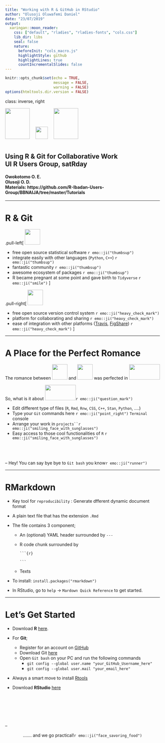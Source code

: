 ```yaml
---
title: "Working with R & GitHub in RStudio"
author: "Olusoji Oluwafemi Daniel"
date: "23/07/2019"
output: 
  xaringan::moon_reader:
    css: ["default", "rladies", "rladies-fonts", "cols.css"]
    lib_dir: libs
    seal: false
    nature:
      beforeInit: "cols_macro.js"
      highlightStyle: github
      highlightLines: true
      countIncrementalSlides: false
---
```


```r
knitr::opts_chunk$set(echo = TRUE, 
                      message = FALSE,	
                      warning = FALSE)
options(htmltools.dir.version = FALSE)
```


class: inverse, right

<div style="text-align: left">
<img style="float: center; margin: 0px 15px 15px 0px;" src="pics/Rlogo.png" width="80" height="100"/>
<img style="float: center; margin: 0px 15px 15px 0px;" src="pics/whiteplus.png" width="40" height="40"/>
<img style="float: center; margin: 0px 15px 15px 0px;" src="pics/Octocat.png" width="80" height="100"/>
</div>

## Using R & Git for Collaborative Work <br> UI R Users Group, satRday

#### Owokotomo O. E. <br> Olusoji O. D.  <br> Materials: https://github.com/R-Ibadan-Users-Group/BBNAIJA/tree/master/Tutorials

---

# R & Git

.pull-left[
<img style="float: center; margin: 0px 0px 0px 0px;" src="pics/Rlogo.png" width="50" height="50"/>

* free open source statistical software `r emo::ji("thumbsup")`
* integrate easily with other languages (`Python`, `C++`) `r emo::ji("thumbsup")`
* fantastic community `r emo::ji("thumbsup")`
* awesome ecosystem of packages `r emo::ji("thumbsup")`
* R became pregnant at some point and gave birth to `Tidyverse` `r emo::ji("smile")`
]


.pull-right[
<img style="float: center; margin: 0px 0px 0px 0px;" src="pics/Github.png" width="50" height="50"/>

* free open source version control system `r emo::ji("heavy_check_mark")`
* platform for collaborating and sharing `r emo::ji("heavy_check_mark")`
* ease of integration with other platforms ([Travis](https://travis-ci.org/), [FigShare](https://figshare.com/)) `r emo::ji("heavy_check_mark")`
]

---

# A Place for the Perfect Romance

The romance between <img style="float: center; margin: 0px 0px 0px 0px;" src="pics/Rlogo.png" width="50" height="50"/>
and <img style="float: center; margin: 0px 0px 0px 0px;" src="pics/Octocat.png" width="50" height="50"/> was perfected in 
<img style="float: center; margin: 0px 0px 0px 0px;" src="pics/RStudioLogo.png" width="100" height="50"/>

So, what is it about <img style="float: center; margin: 0px 0px 0px 0px;" src="pics/RStudioLogo.png" width="100" height="50"/>`r emo::ji("question_mark")`

* Edit different type of files (`R`, `Rmd`, `Rnw`, `CSS`, `C++`, `Stan`, `Python`, ....)
* Type your `Git` commands here `r emo::ji("point_right")` `Terminal` console 
* Arrange your work in `projects``r emo::ji("smiling_face_with_sunglasses")`
* Easy access to those cool functionalities of `R` `r emo::ji("smiling_face_with_sunglasses")`

<br>
<br>
<br>
--
Hey! You can say bye bye to `Git bash` you know`r emo::ji("runner")`
 
---

# RMarkdown

* Key tool for  `reproducibility` : Generate dfferent dynamic document format

* A plain text file that has the extension `.Rmd`

* The file contains 3 component;

  + An (optional) YAML header surrounded by ` --- `
  
  + R code chunk surrounded by
    
    `` ```{r} ``
    
    `` ``` ``
  
  + Texts

* To install: `install.packages("rmarkdown")`

* In RStudio, go to `help` $\rightarrow$ `Mardown Quick Reference` to get started. 

---

# Let's Get Started

* Download **R** [here](https://cran.r-project.org/).

* For **Git**;
  - Register for an account on [GitHub](https://github.com/)
  - Download Git [here](https://git-scm.com/downloads)
  - Open `Git bash` on your PC and run the following commands
      * `git config --global user.name "your_GitHub_Username_here"`
      * `git config --global user.mail "your_email_here"`
      
* Always a smart move to install [Rtools](https://cran.r-project.org/bin/windows/Rtools)
<br>
* Download **RStudio** [here](https://www.rstudio.com/products/rstudio/download/)

<br>

<br>

<br>

--

<div style="text-align: center">....... and we go practical!`r emo::ji("face_savoring_food")` </div>
